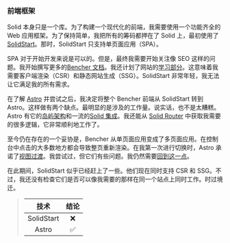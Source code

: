 ### 前端框架

Solid 本身只是一个库。为了构建一个现代化的前端，我需要使用一个功能齐全的 Web 应用框架。为了保持简单，我把所有的筹码都押在了 Solid 上，最初使用了 [SolidStart][solid start github]。那时，SolidStart 只支持单页面应用（SPA）。

SPA 对于开始开发来说是可以的。但是，最终我需要开始关注像 SEO 这样的问题。我开始撰写更多的[Bencher 文档][bencher docs]。我还计划了网站的[学习部分][bencher learn]。这意味着我需要客户端渲染（CSR）和静态网站生成（SSG）。SolidStart 非常年轻，我无法让它满足我的所有需求。

在了解 [Astro][astro] 并尝试之后，我决定将整个 Bencher 前端从 SolidStart 转到 Astro。这样做有两个缺点。最明显的是涉及的工作量。说实话，也不是太糟糕。Astro 有它的[岛屿架构][astro islands]和一流的[Solid 集成][astro solid]。我还能从 [Solid Router][solid router] 中获取我需要的很多逻辑，它非常顺利地工作了。

至今仍在存在的一个妥协是，Bencher 从单页面应用变成了多页面应用。在控制台中点击的大多数地方都会导致整页重新渲染。在我第一次进行切换时，Astro 承诺了[视图过渡][astro view transitions]。我尝试过，但它们有些问题。我仍然需要[回到这一点][github issue 556]。

在此期间，SolidStart 似乎已经赶上了一些。他们现在同时支持 CSR 和 SSG。不过，我还没有检查它们是否可以像我需要的那样在同一个站点上同时工作。时过境迁。

> | 技术       | 结论   |
> | :--------: | :----: |
> | SolidStart |    ❌    |
> |   Astro    |    ✅    |

[solid start github]: https://github.com/solidjs/solid-start
[bencher docs]: /zh/docs/
[bencher learn]: /zh/learn/
[astro]: https://astro.build/
[astro islands]: https://docs.astro.build/en/concepts/islands/
[astro solid]: https://docs.astro.build/en/guides/integrations-guide/solid-js/
[solid router]: https://github.com/solidjs/solid-router
[astro view transitions]: https://docs.astro.build/en/guides/view-transitions/
[github issue 556]: https://github.com/bencherdev/bencher/issues/556